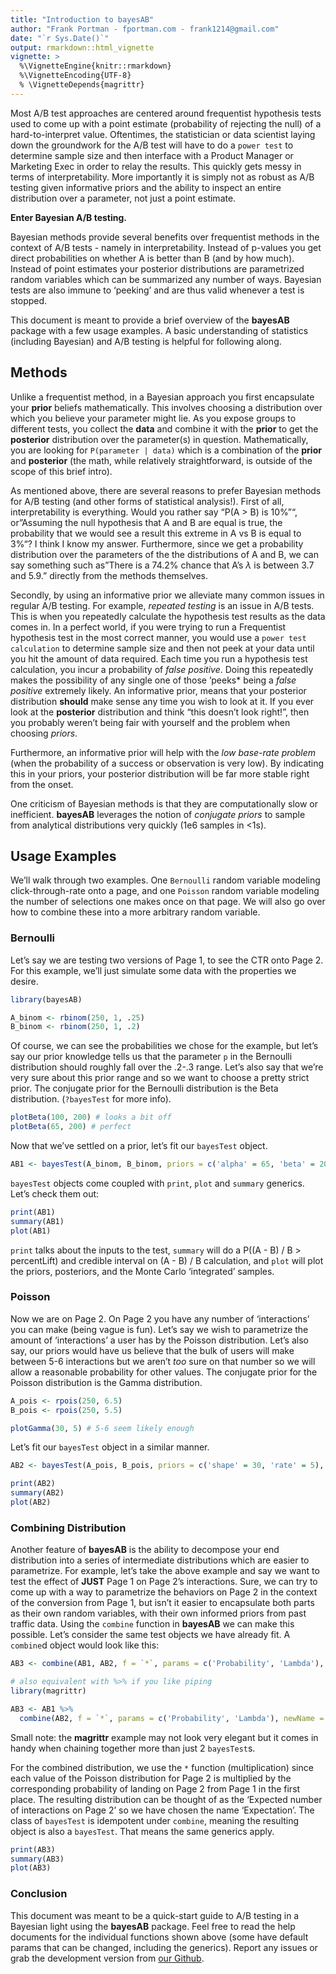 ```yaml
---
title: "Introduction to bayesAB"
author: "Frank Portman - fportman.com - frank1214@gmail.com"
date: "`r Sys.Date()`"
output: rmarkdown::html_vignette
vignette: >
  %\VignetteEngine{knitr::rmarkdown}
  %\VignetteEncoding{UTF-8}
  % \VignetteDepends{magrittr}
---
```


Most A/B test approaches are centered around frequentist hypothesis tests used to come up with a point estimate (probability of rejecting the null) of a hard-to-interpret value. Oftentimes, the statistician or data scientist laying down the groundwork for the A/B test will have to do a `power test` to determine sample size and then interface with a Product Manager or Marketing Exec in order to relay the results. This quickly gets messy in terms of interpretability. More importantly it is simply not as robust as A/B testing given informative priors and the ability to inspect an entire distribution over a parameter, not just a point estimate.

**Enter Bayesian A/B testing.**

Bayesian methods provide several benefits over frequentist methods in the context of A/B tests - namely in interpretability. Instead of p-values you get direct probabilities on whether A is better than B (and by how much). Instead of point estimates your posterior distributions are parametrized random variables which can be summarized any number of ways. Bayesian tests are also immune to 'peeking' and are thus valid whenever a test is stopped.

This document is meant to provide a brief overview of the **bayesAB** package with a few usage examples. A basic understanding of statistics (including Bayesian) and A/B testing is helpful for following along.

## Methods

Unlike a frequentist method, in a Bayesian approach you first encapsulate your **prior** beliefs mathematically. This involves choosing a distribution over which you believe your parameter might lie. As you expose groups to different tests, you collect the **data** and combine it with the **prior** to get the **posterior** distribution over the parameter(s) in question. Mathematically, you are looking for `P(parameter | data)` which is a combination of the **prior** and **posterior** (the math, while relatively straightforward, is outside of the scope of this brief intro).

As mentioned above, there are several reasons to prefer Bayesian methods for A/B testing (and other forms of statistical analysis!). First of all, interpretability is everything. Would you rather say "P(A > B) is 10%"", or "Assuming the null hypothesis that A and B are equal is true, the probability that we would see a result this extreme in A vs B is equal to 3%"? I think I know my answer. Furthermore, since we get a probability distribution over the parameters of the the distributions of A and B, we can say something such as "There is a 74.2% chance that A's $\lambda$ is between 3.7 and 5.9." directly from the methods themselves.

Secondly, by using an informative prior we alleviate many common issues in regular A/B testing. For example, *repeated testing* is an issue in A/B tests. This is when you repeatedly calculate the hypothesis test results as the data comes in. In a perfect world, if you were trying to run a Frequentist hypothesis test in the most correct manner, you would use a `power test calculation` to determine sample size and then not peek at your data until you hit the amount of data required. Each time you run a hypothesis test calculation, you incur a probability of *false positive*. Doing this repeatedly makes the possibility of any single one of those 'peeks* being a *false positive* extremely likely. An informative prior, means that your posterior distribution **should** make sense any time you wish to look at it. If you ever look at the **posterior** distribution and think "this doesn't look right!", then you probably weren't being fair with yourself and the problem when choosing *priors*.

Furthermore, an informative prior will help with the *low base-rate problem* (when the probability of a success or observation is very low). By indicating this in your priors, your posterior distribution will be far more stable right from the onset.

One criticism of Bayesian methods is that they are computationally slow or inefficient. **bayesAB** leverages the notion of *conjugate priors* to sample from analytical distributions very quickly (1e6 samples in <1s).

## Usage Examples

We'll walk through two examples. One `Bernoulli` random variable modeling click-through-rate onto a page, and one `Poisson` random variable modeling the number of selections one makes once on that page. We will also go over how to combine these into a more arbitrary random variable.

### Bernoulli

Let's say we are testing two versions of Page 1, to see the CTR onto Page 2. For this example, we'll just simulate some data with the properties we desire.

```r
library(bayesAB)

A_binom <- rbinom(250, 1, .25)
B_binom <- rbinom(250, 1, .2)
```

Of course, we can see the probabilities we chose for the example, but let's say our prior knowledge tells us that the parameter `p` in the Bernoulli distribution should roughly fall over the .2-.3 range. Let's also say that we're very sure about this prior range and so we want to choose a pretty strict prior. The conjugate prior for the Bernoulli distribution is the Beta distribution. (`?bayesTest` for more info).

```r
plotBeta(100, 200) # looks a bit off
plotBeta(65, 200) # perfect
```

Now that we've settled on a prior, let's fit our `bayesTest` object.

```r
AB1 <- bayesTest(A_binom, B_binom, priors = c('alpha' = 65, 'beta' = 200), n_samples = 1e5, distribution = 'bernoulli')
```

`bayesTest` objects come coupled with `print`, `plot` and `summary` generics. Let's check them out:

```r
print(AB1)
summary(AB1)
plot(AB1)
```

`print` talks about the inputs to the test, `summary` will do a P((A - B) / B > percentLift) and credible interval on (A - B) / B calculation, and `plot` will plot the priors, posteriors, and the Monte Carlo 'integrated' samples.

### Poisson

Now we are on Page 2. On Page 2 you have any number of 'interactions' you can make (being vague is fun). Let's say we wish to parametrize the amount of 'interactions' a user has by the Poisson distribution. Let's also say, our priors would have us believe that the bulk of users will make between 5-6 interactions but we aren't *too* sure on that number so we will allow a reasonable probability for other values. The conjugate prior for the Poisson distribution is the Gamma distribution.

```r
A_pois <- rpois(250, 6.5)
B_pois <- rpois(250, 5.5)

plotGamma(30, 5) # 5-6 seem likely enough
```

Let's fit our `bayesTest` object in a similar manner.

```r
AB2 <- bayesTest(A_pois, B_pois, priors = c('shape' = 30, 'rate' = 5), n_samples = 1e5, distribution = 'poisson')

print(AB2)
summary(AB2)
plot(AB2)
```

### Combining Distribution

Another feature of **bayesAB** is the ability to decompose your end distribution into a series of intermediate distributions which are easier to parametrize. For example, let's take the above example and say we want to test the effect of **JUST** Page 1 on Page 2's interactions. Sure, we can try to come up with a way to parametrize the behaviors on Page 2 in the context of the conversion from Page 1, but isn't it easier to encapsulate both parts as their own random variables, with their own informed priors from past traffic data. Using the `combine` function in **bayesAB** we can make this possible. Let's consider the same test objects we have already fit. A `combine`d object would look like this:

```r
AB3 <- combine(AB1, AB2, f = `*`, params = c('Probability', 'Lambda'), newName = 'Expectation')

# also equivalent with %>% if you like piping
library(magrittr)

AB3 <- AB1 %>%
  combine(AB2, f = `*`, params = c('Probability', 'Lambda'), newName = 'Expectation')
```

Small note: the **magrittr** example may not look very elegant but it comes in handy when chaining together more than just 2 `bayesTest`s.

For the combined distribution, we use the `*` function (multiplication) since each value of the Poisson distribution for Page 2 is multiplied by the corresponding probability of landing on Page 2 from Page 1 in the first place. The resulting distribution can be thought of as the 'Expected number of interactions on Page 2' so we have chosen the name 'Expectation'. The class of `bayesTest` is idempotent under `combine`, meaning the resulting object is also a `bayesTest`. That means the same generics apply.

```r
print(AB3)
summary(AB3)
plot(AB3)
```

### Conclusion

This document was meant to be a quick-start guide to A/B testing in a Bayesian light using the **bayesAB** package. Feel free to read the help documents for the individual functions shown above (some have default params that can be changed, including the generics). Report any issues or grab the development version from [our Github](https://github.com/FrankPortman/bayesAB).
